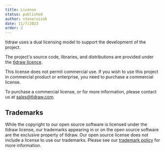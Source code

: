 ```yaml
---
title: License
status: published
author: steveruizok
date: 11/7/2023
order: 2
---
```


tldraw uses a dual licensing model to support the development of the project.

The project's source code, libraries, and distributions are provided under the [tldraw licence](https://github.com/tldraw/tldraw/blob/master/LICENSE.md).

This license does not permit commercial use. If you wish to use this project in commercial product or enterprise, you need to purchase a commercial license.

To purchase a commercial license, or for more information, please contact us at [sales@tldraw.com](mailto:sales@tldraw.com).

## Trademarks

While the copyright to our open source software is licensed under the tldraw license, our trademarks appearing in or on the open source software are the exclusive property of tldraw. Our open source license does not include a license to use our trademarks.
Please see our [trademark policy](https://github.com/tldraw/tldraw/blob/master/TRADEMARKS.md) for more information.
